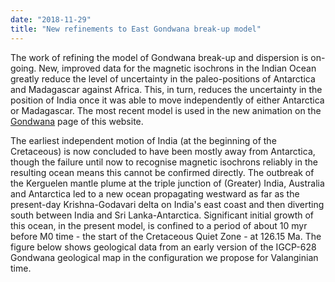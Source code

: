 ```yaml
---
date: "2018-11-29"
title: "New refinements to East Gondwana break-up model"
---
```


The work of refining the model of Gondwana break-up and dispersion is on-going.
New, improved  data for the magnetic isochrons in the Indian Ocean greatly
reduce the level of uncertainty in the  paleo-positions of Antarctica and
Madagascar against Africa. This, in turn, reduces the uncertainty  in the
position of India once it was able to move independently of either Antarctica or
Madagascar.  The most recent model is used in the new animation on the
[Gondwana](/gondwana) page of this website. 

The earliest independent motion of India (at the beginning of the Cretaceous) is
now concluded to  have been mostly away from Antarctica, though the failure
until now to recognise magnetic  isochrons reliably in the resulting ocean means
this cannot be confirmed directly. The outbreak of  the Kerguelen mantle plume
at the triple junction of (Greater) India, Australia and Antarctica led  to a
new ocean propagating westward as far as the present-day Krishna-Godavari delta
on India's  east coast and then diverting south between India and Sri
Lanka-Antarctica. Significant initial  growth of this ocean, in the present
model, is confined to a period of about 10 myr before M0 time  - the start of
the Cretaceous Quiet Zone - at 126.15 Ma. The figure below shows geological data
from an early version of the IGCP-628 Gondwana geological map in the
configuration we propose  for Valanginian time. 

<PublishDate />


